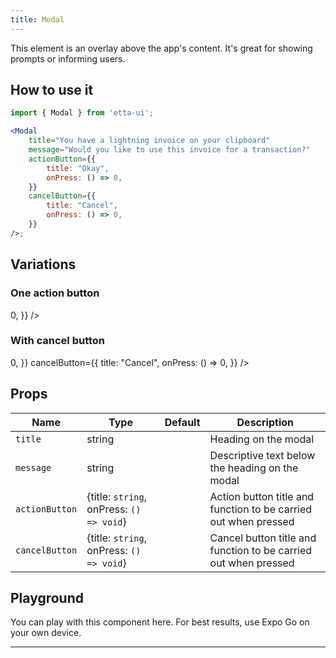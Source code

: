 ```yaml
---
title: Modal
---
```



This element is an overlay above the app's content. It's great for showing prompts or informing users.

## How to use it

```jsx
import { Modal } from 'etta-ui';

<Modal
    title="You have a lightning invoice on your clipboard"
    message="Would you like to use this invoice for a transaction?"
    actionButton={{
        title: "Okay",
        onPress: () => 0,
    }}
    cancelButton={{
        title: "Cancel",
        onPress: () => 0,
    }}
/>;
```

## Variations

### One action button

<View>
    <Modal
        title="Incoming on-chain transaction"
        message="To save on the currently high fees, these funds will become available in about 2-3 hours."
        actionButton={{
            title: "Okay",
            onPress: () => 0,
        }}
    />
</View>

### With cancel button

<View>
    <Modal
        title="You have a lightning invoice on your clipboard"
        message="Would you like to use this invoice for a transaction?"
        actionButton={{
            title: "Okay",
            onPress: () => 0,
        }}
        cancelButton={{
            title: "Cancel",
            onPress: () => 0,
        }}
    />
</View>

## Props

<div className='table-responsive'>

| Name           | Type                                   | Default   | Description                                        |
| -------------- | ---------------------- | --------- | ------------------------------------------------------------------ |
| `title`        | string                 |           | Heading on the modal   |
| `message`      | string |           | Descriptive text below the heading on the modal |
| `actionButton` | {title: `string`, onPress: `() => void`} |           | Action button title and function to be carried out when pressed |
| `cancelButton` | {title: `string`, onPress: `() => void`} |           | Cancel button title and function to be carried out when pressed |

</div>

## Playground

You can play with this component here. For best results, use Expo Go on your own device. 

<div
  data-snack-id="@rukundo/modal-example"
  data-snack-platform="web"
  data-snack-preview="true"
  data-snack-theme="light"
  data-snack-loading="lazy"
  className="snack-player">
</div>

---
